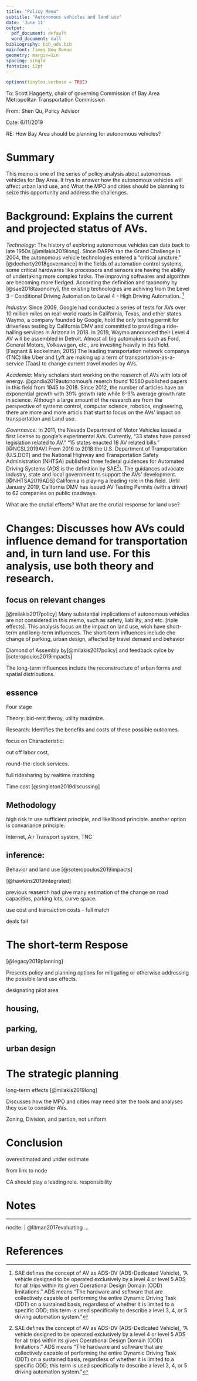 ```yaml
---
title: "Policy Memo"
subtitle: "Autonomous vehicles and land use"
date: 'June 11'
output:
  pdf_document: default
  word_document: null
bibliography: bib_ads.bib
mainfont: Times New Roman
geometry: margin=1in
spacing: single
fontsize: 12pt
---
```


```r
options(tinytex.verbose = TRUE)
```

To:  Scott Haggerty, chair of governing Commission of Bay Area Metropolitan Transportation Commission

From: Shen Qu, Policy Advisor

Date: 6/11/2019 

RE: How Bay Area should be planning for autonomous vehicles? 


# Summary

This memo is one of the series of policy analysis about autonomous vehicles for Bay Area. It trys to answer how the autonomous vehicles will affect urban land use, and What the MPO and cities should be planning to seize this opportunity and address the challenges.

# Background: Explains the current and projected status of AVs.

*Technology*: The history of exploring autonomous vehicles can date back to late 1950s [@milakis2019long]. Since DARPA ran the Grand Challenge in 2004, the autonomous vehicle technologies entered a "critical juncture." [@docherty2018governance] In the fields of automation control systems, some critical hardwares like processors and sensors are having the ability of undertaking more complex tasks. The improving softwares and algorithm are becoming more fledged. According the definition and taxonomy by [@sae2018taxonomy], the existing technologies are achiving from the Level 3 - Conditional Driving Automation to Level 4 - High Driving Automation. [^1]

[^1]: SAE defines the concept of AV as ADS-DV (ADS-Dedicated Vehicle), "A vehicle designed to be operated exclusively by a level 4 or level 5 ADS for all trips within its given Operational Design Domain (ODD) limitations." 
ADS means "The hardware and software that are collectively capable of performing the entire Dynamic Driving Task (DDT) on a sustained basis, regardless of whether it is limited to a specific ODD; this term is used specifically to describe a level 3, 4, or 5 driving automation system."


*Industry*: Since 2009, Google had conducted a series of tests for AVs over 10 million miles on real-world roads in California, Texas, and other states. Waymo, a company founded by Google, hold the only testing permit for driverless testing by California DMV and committed to providing a ride-hailing services in Arizona in 2018. In 2019, Waymo announced their Level 4 AV will be assembled in Detroit. Almost all big automakers such as Ford, General Motors, Volkswagen, etc., are investing heavily in this field.[Fagnant & kockelman, 2015] The leading transportation network companys (TNC) like Uber and Lyft are making up a term of transportation-as-a-service (Taas) to change current travel modes by AVs.

*Academia*: Many scholars start working on the reaserch of AVs with lots of energy. @gandia2019autonomous's reserch found 10580 published papers in this field from 1945 to 2018. Since 2012, the number of articles have an exponential growth with 39% growth rate while 8-9% average growth rate in science. Although a large amount of the research are from the perspective of systems control, computer science, robotics, engineering, there are more and more articls that start to focus on the AVs' impact on transportation and Land use.

*Governavce*: In 2011, the Nevada Department of Motor Vehicles issued a first license to google's experimental AVs. Currently, “33 states have passed legislation related to AV.” “15 states enacted 18 AV related bills.” [@NCSL2019AV]
From 2016 to 2018 the U.S. Department of Transportation (U.S.DOT) and the National Highway and Transportation Safety Administration (NHTSA) published three federal guidences for Automated Driving Systems (ADS is the definition by SAE[^1]). The guidances advocate industry, state and local government to support the AVs' development. [@NHTSA2019ADS]
California is playing a leading role in this field. Until January 2019, California DMV has issued AV Testing Permits (with a driver) to 62 companies on public roadways.


What are the crutial effects? What are the crutial response for land use?

# Changes: Discusses how AVs could influence demand for transportation and, in turn land use. For this analysis, use both theory and research.



## focus on relevant changes

 [@milakis2017policy] Many substantial implications of autonomous vehicles are not considered in this memo, such as safety, liability, and etc. [riple effects]. This analysis focus on the impact on land use, wich have short-term and long-term influences. The short-term influences include che change of parking, urban design, affected by travel demand and behavior
 
Diamond of Assembly by[@milakis2017policy] and feedback cylce by [soteropoulos2019impacts]

The long-term influences include the reconstructure of urban forms and spatial distributions.

## essence

Four stage

Theory: bid-rent theroy, utility maximize.

Research: Identifies the benefits and costs of these possible outcomes.

focus on Characteristic: 

cut off labor cost, 

round-the-clock services.

full ridesharing by realtime matching

Time cost [@singleton2019discussing]


## Methodology


high risk in use sufficient principle, and likelihood principle. another option is convariance principle.

Internet, Air Transport system, TNC

## inference: 

Behavior and land use [@soteropoulos2019impacts]

[@hawkins2019integrated]

previous reaserch had give many estimation of the change on road capacities, parking lots, curve space.

use cost and transaction costs - full match

deals fail




# The short-term Respose

[@legacy2019planning]

Presents policy and planning options for mitigating or otherwise addressing the possible land use effects.

designating pilot area


## housing, 

## parking, 

## urban design


# The strategic planning

long-term effects [@milakis2019long]

Discusses how the MPO and cities may need alter the tools and analyses they use to consider AVs.

Zoning, Division, and partion, not uniform 

# Conclusion

overestimated and under estimate

from link to node

CA should play a leading role. responsibility




Notes {#notes}
==========



---
nocite: | 
  @litman2017evaluating
...


References {#references .unnumbered}
==========



